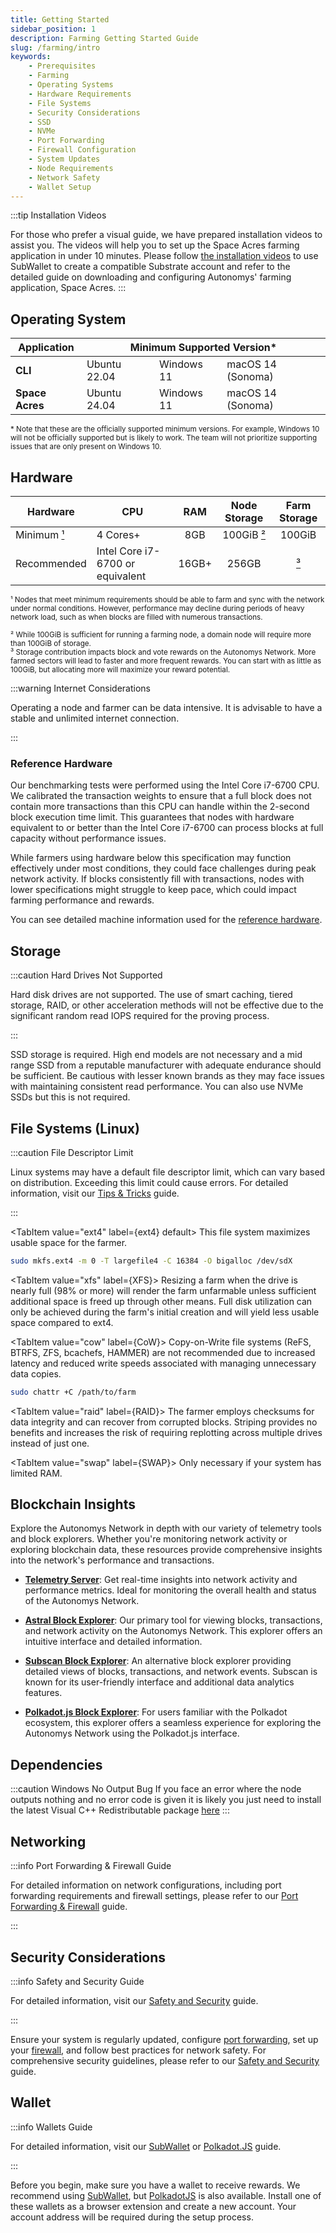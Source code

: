 ```yaml
---
title: Getting Started
sidebar_position: 1
description: Farming Getting Started Guide
slug: /farming/intro
keywords:
    - Prerequisites
    - Farming
    - Operating Systems
    - Hardware Requirements
    - File Systems
    - Security Considerations
    - SSD
    - NVMe
    - Port Forwarding
    - Firewall Configuration
    - System Updates
    - Node Requirements
    - Network Safety
    - Wallet Setup
---
```



:::tip Installation Videos

For those who prefer a visual guide, we have prepared installation videos to assist you. The videos will help you to set up the Space Acres <Badge variant="recommended" text="Recommended" /> farming application in under 10 minutes. Please follow [the installation videos](/farming/space-acres/install#installation-videos) to use SubWallet to create a compatible Substrate account and refer to the detailed guide on downloading and configuring Autonomys' farming application, Space Acres.
:::

## Operating System

<small>
    <table>
    <thead>
        <tr>
            <th>Application</th>
            <th colspan="3">Minimum Supported Version*</th>
        </tr>
    </thead>
    <tbody>
        <tr>
            <td><strong>CLI</strong></td>
            <td><Icon icon={ICONS.UBUNTU} /> Ubuntu 22.04</td>
            <td><Icon icon={ICONS.WINDOWS} /> Windows 11</td>
            <td><Icon icon={ICONS.MACOS} /> macOS 14 (Sonoma)</td>
        </tr>
        <tr>
            <td><strong>Space Acres</strong></td>
            <td><Icon icon={ICONS.UBUNTU} /> Ubuntu 24.04</td>
            <td><Icon icon={ICONS.WINDOWS} /> Windows 11</td>
            <td><Icon icon={ICONS.MACOS} /> macOS 14 (Sonoma)</td>
        </tr>
    </tbody>
    </table>
&#42; Note that these are the officially supported minimum versions. For example, Windows 10 will not be officially supported but is likely to work. The team will not prioritize supporting issues that are only present on Windows 10.
</small>

## Hardware

<a id="min-hardware"></a>
<a id="min-node-storage"></a>
<a id="farm-storage"></a>

| Hardware | CPU | RAM | Node Storage | Farm Storage |
| --- | --- | :-: | :-: | :-: |
| Minimum [¹](https://docs.autonomys.xyz/farming/intro#min-hardware) | 4 Cores+ | 8GB | 100GiB [²](https://docs.autonomys.xyz/farming/intro#min-node-storage) | 100GiB |
| Recommended | Intel Core i7-6700 or equivalent | 16GB+ | 256GB | <Icon icon={ICONS.INFINITY} /> [³](https://docs.autonomys.xyz/farming/intro#farm-storage) |

<small>¹ Nodes that meet minimum requirements should be able to farm and sync with the network under normal conditions. However, performance may decline during periods of heavy network load, such as when blocks are filled with numerous transactions.</small>
<br />
<p>
<small>² While 100GiB is sufficient for running a farming node, a domain node will require more than 100GiB of storage.</small>
<br />
<small>³ Storage contribution impacts block and vote rewards on the Autonomys Network. More farmed sectors will lead to faster and more frequent rewards. You can start with as little as 100GiB, but allocating more will maximize your reward potential.</small>
<br />
</p>

:::warning Internet Considerations

Operating a node and farmer can be data intensive. It is advisable to have a stable and unlimited internet connection.

:::

### Reference Hardware

Our benchmarking tests were performed using the Intel Core i7-6700 CPU. We calibrated the transaction weights to ensure that a full block does not contain more transactions than this CPU can handle within the 2-second block execution time limit. This guarantees that nodes with hardware equivalent to or better than the Intel Core i7-6700 can process blocks at full capacity without performance issues.

While farmers using hardware below this specification may function effectively under most conditions, they could face challenges during peak network activity. If blocks consistently fill with transactions, nodes with lower specifications might struggle to keep pace, which could impact farming performance and rewards.

You can see detailed machine information used for the [reference hardware](https://gist.github.com/DaMandal0rian/21a01da49ee820c3e59bce7f8c2d0166).

## Storage

:::caution Hard Drives Not Supported

Hard disk drives are not supported. The use of smart caching, tiered storage, RAID, or other acceleration methods will not be effective due to the significant random read IOPS required for the proving process.

:::

SSD storage is required. High end models are not necessary and a mid range SSD from a reputable manufacturer with adequate endurance should be sufficient. Be cautious with lesser known brands as they may face issues with maintaining consistent read performance. You can also use NVMe SSDs but this is not required.



## File Systems (Linux)

:::caution File Descriptor Limit

Linux systems may have a default file descriptor limit, which can vary based on distribution. Exceeding this limit could cause errors. For detailed information, visit our [Tips & Tricks](/farming/cli/tips#changing-number-of-open-files-limit-linux) guide.

:::

<Tabs queryString="file-system">

<TabItem value="ext4" label={<TabLabel icon={ICONS.CHECK_CIRCLE}>ext4</TabLabel>} default>
This file system maximizes usable space for the farmer.
```bash title="Recommended Formatting Command for Drives Dedicated to Subspace Farms:"
sudo mkfs.ext4 -m 0 -T largefile4 -C 16384 -O bigalloc /dev/sdX
```
</TabItem>

<TabItem value="xfs" label={<TabLabel icon={ICONS.CLOSE_CIRCLE}>XFS</TabLabel>}>
Resizing a farm when the drive is nearly full (98% or more) will render the farm unfarmable unless sufficient additional space is freed up through other means. Full disk utilization can only be achieved during the farm's initial creation and will yield less usable space compared to ext4.
</TabItem>

<TabItem value="cow" label={<TabLabel icon={ICONS.CLOSE_CIRCLE}>CoW</TabLabel>}>
Copy-on-Write file systems (ReFS, BTRFS, ZFS, bcachefs, HAMMER) are not recommended due to increased latency and reduced write speeds associated with managing unnecessary data copies.
```bash title="Disable CoW on BTRFS:"
sudo chattr +C /path/to/farm
```
</TabItem>

<TabItem value="raid" label={<TabLabel icon={ICONS.CLOSE_CIRCLE}>RAID</TabLabel>}>
The farmer employs checksums for data integrity and can recover from corrupted blocks. Striping provides no benefits and increases the risk of requiring replotting across multiple drives instead of just one.
</TabItem>

<TabItem value="swap" label={<TabLabel icon={ICONS.CLOSE_CIRCLE}>SWAP</TabLabel>}>
Only necessary if your system has limited RAM.
</TabItem>

</Tabs>

## Blockchain Insights

Explore the Autonomys Network in depth with our variety of telemetry tools and block explorers. Whether you're monitoring network activity or exploring blockchain data, these resources provide comprehensive insights into the network's performance and transactions.

- **[Telemetry Server](https://telemetry.subspace.foundation)**: Get real-time insights into network activity and performance metrics. Ideal for monitoring the overall health and status of the Autonomys Network.

- **[Astral Block Explorer](https://astral.autonomys.xyz)**: Our primary tool for viewing blocks, transactions, and network activity on the Autonomys Network. This explorer offers an intuitive interface and detailed information.

- **[Subscan Block Explorer](https://autonomys.subscan.io/)**: An alternative block explorer providing detailed views of blocks, transactions, and network events. Subscan is known for its user-friendly interface and additional data analytics features.

- **[Polkadot.js Block Explorer](https://polkadot.js.org/apps/?rpc=wss%3A%2F%2Frpc.mainnet.subspace.foundation%2Fws#/explorer)**: For users familiar with the Polkadot ecosystem, this explorer offers a seamless experience for exploring the Autonomys Network using the Polkadot.js interface.

## Dependencies

:::caution Windows No Output Bug
If you face an error where the node outputs nothing and no error code is given it is likely you just need to install the latest Visual C++ Redistributable package [here](https://learn.microsoft.com/en-us/cpp/windows/latest-supported-vc-redist?view=msvc-170)
:::

## Networking

:::info Port Forwarding & Firewall Guide

For detailed information on network configurations, including port forwarding requirements and firewall settings, please refer to our [Port Forwarding & Firewall](/farming/guides/port-config) guide.

:::

## Security Considerations

:::info Safety and Security Guide

For detailed information, visit our [Safety and Security](/learn/security) guide.

:::

Ensure your system is regularly updated, configure [port forwarding](/farming/guides/port-config#ports-to-forward--firewall-access), set up your [firewall](/farming/guides/port-config#firewall-configuration), and follow best practices for network safety. For comprehensive security guidelines, please refer to our [Safety and Security](/learn/security) guide.

## Wallet

:::info Wallets Guide

For detailed information, visit our [SubWallet](/wallets/subwallet) or [Polkadot.JS](/wallets/polkadot) guide.


:::

Before you begin, make sure you have a wallet to receive rewards. We recommend using [SubWallet](https://subwallet.app), but [PolkadotJS](https://polkadot.js.org/extension) is also available. Install one of these wallets as a browser extension and create a new account. Your account address will be required during the setup process.
